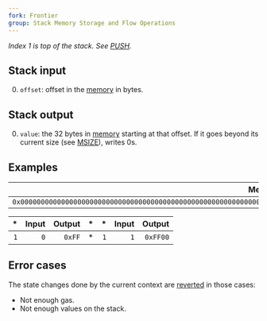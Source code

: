 ```yaml
---
fork: Frontier
group: Stack Memory Storage and Flow Operations
---
```


*Index 1 is top of the stack. See [PUSH](/#60).*

## Stack input

0. `offset`: offset in the [memory](/about) in bytes.

## Stack output

0. `value`: the 32 bytes in [memory](/about) starting at that offset. If it goes beyond its current size (see [MSIZE](/#59)), writes 0s.

## Examples

| Memory |
|-------:|
| `0x00000000000000000000000000000000000000000000000000000000000000FF` |

| * | Input | Output | * | * | Input | Output |
|--:|------:|-------:|--:|--:|------:|-------:|
| `1` | `0` | `0xFF` | * | `1` | `1` | `0xFF00` |

## Error cases

The state changes done by the current context are [reverted](#FD) in those cases:
- Not enough gas.
- Not enough values on the stack.
